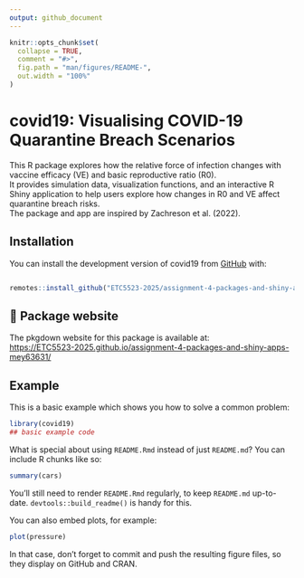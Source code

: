 ```yaml
---
output: github_document
---
```


<!-- README.md is generated from README.Rmd. Please edit that file -->

```r
knitr::opts_chunk$set(
  collapse = TRUE,
  comment = "#>",
  fig.path = "man/figures/README-",
  out.width = "100%"
)
```

# covid19: Visualising COVID-19 Quarantine Breach Scenarios

<!-- badges: start -->
<!-- badges: end -->


This R package explores how the relative force of infection changes with vaccine efficacy (VE) and basic reproductive ratio (R0).  
    It provides simulation data, visualization functions, and an interactive R Shiny application to help users explore how changes in R0 and VE affect quarantine breach risks.  
    The package and app are inspired by Zachreson et al. (2022).

## Installation

You can install the development version of covid19 from [GitHub](https://github.com/) with:

``` r

remotes::install_github("ETC5523-2025/assignment-4-packages-and-shiny-apps-mey63631", subdir = "covid19")

```

## 📘 Package website
The pkgdown website for this package is available at:  
[https://ETC5523-2025.github.io/assignment-4-packages-and-shiny-apps-mey63631/](https://ETC5523-2025.github.io/assignment-4-packages-and-shiny-apps-mey63631/)


## Example

This is a basic example which shows you how to solve a common problem:

```r
library(covid19)
## basic example code

```

What is special about using `README.Rmd` instead of just `README.md`? You can include R chunks like so:

```r
summary(cars)
```

You'll still need to render `README.Rmd` regularly, to keep `README.md` up-to-date. `devtools::build_readme()` is handy for this.

You can also embed plots, for example:

```r
plot(pressure)
```

In that case, don't forget to commit and push the resulting figure files, so they display on GitHub and CRAN.
